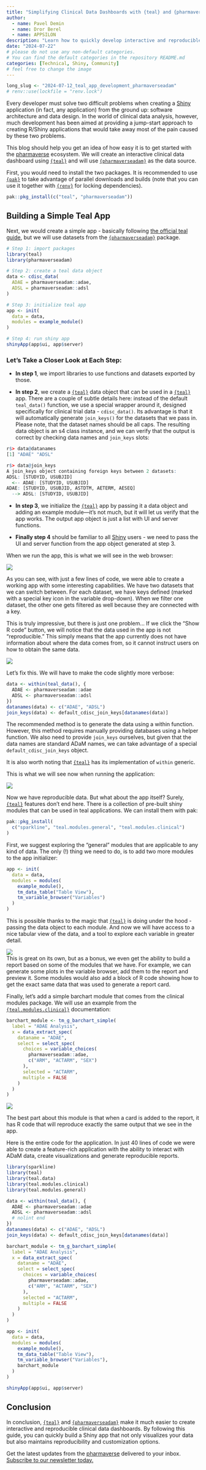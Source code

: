 ```yaml
---
title: "Simplifying Clinical Data Dashboards with {teal} and {pharmaverseadam}"
author:
  - name: Pavel Demin
  - name: Dror Berel
  - name: APPSILON
description: "Learn how to quickly develop interactive and reproducible clinical data dashboards using {teal} and {pharmaverseadam}." # <---- please write a description
date: "2024-07-22"
# please do not use any non-default categories.
# You can find the default categories in the repository README.md
categories: [Technical, Shiny, Community]
# feel free to change the image
---
```


<!--------------- typical setup ----------------->

```r
long_slug <- "2024-07-12_teal_app_development_pharmaverseadam"
# renv::use(lockfile = "renv.lock")
```

<!--------------- post begins here ----------------->

Every developer must solve two difficult problems when creating a [Shiny](https://shiny.posit.co/) application (in fact, any application) from the ground up: software architecture and data design. In the world of clinical data analysis, however, much development has been aimed at providing a jump-start approach to creating R/Shiny applications that would take away most of the pain caused by these two problems.

This blog should help you get an idea of how easy it is to get started with the [pharmaverse](https://pharmaverse.org/) ecosystem. We will create an interactive clinical data dashboard using [`{teal}`](https://insightsengineering.github.io/teal/latest-tag/) and will use [`{pharmaverseadam}`](https://pharmaverse.github.io/pharmaverseadam/) as the data source.

First, you would need to install the two packages. It is recommended to use [`{pak}`](https://pak.r-lib.org/) to take advantage of parallel downloads and builds (note that you can use it together with [`{renv}`](https://rstudio.github.io/renv/articles/renv.html) for locking dependencies).

``` r
pak::pkg_install(c("teal", "pharmaverseadam"))
```

## **Building a Simple Teal App**

Next, we would create a simple app - basically following [the official teal guide](https://insightsengineering.github.io/teal/latest-tag/articles/getting-started-with-teal.html), but we will use datasets from the [`{pharmaverseadam}`](https://github.com/pharmaverse/pharmaverseadam) package.

``` r
# Step 1: import packages
library(teal)
library(pharmaverseadam)

# Step 2: create a teal data object
data <- cdisc_data(
  ADAE = pharmaverseadam::adae,
  ADSL = pharmaverseadam::adsl
)

# Step 3: initialize teal app
app <- init(
  data = data,
  modules = example_module()
)

# Step 4: run shiny app
shinyApp(app$ui, app$server)
```

### **Let's Take a Closer Look at Each Step:**

-   **In step 1**, we import libraries to use functions and datasets exported by those.

-   **In step 2**, we create a [`{teal}`](https://insightsengineering.github.io/teal/latest-tag/) data object that can be used in a [`{teal}`](https://insightsengineering.github.io/teal/latest-tag/) app. There are a couple of subtle details here: instead of the default `teal_data()` function, we use a special wrapper around it, designed specifically for clinical trial data - `cdisc_data()`. Its advantage is that it will automatically generate `join_keys()` for the datasets that we pass in. Please note, that the dataset names should be all caps. The resulting data object is an s4 class instance, and we can verify that the output is correct by checking data names and `join_keys` slots:

``` r
r$> data@datanames
[1] "ADAE" "ADSL"

r$> data@join_keys
A join_keys object containing foreign keys between 2 datasets:
ADSL: [STUDYID, USUBJID]
  <-- ADAE: [STUDYID, USUBJID]
ADAE: [STUDYID, USUBJID, ASTDTM, AETERM, AESEQ]
  --> ADSL: [STUDYID, USUBJID]
```

-   **In step 3**, we initialize the [`{teal}`](https://insightsengineering.github.io/teal/latest-tag/) app by passing it a data object and adding an example module—it's not much, but it will let us verify that the app works. The output app object is just a list with UI and server functions.

-   **Finally step 4** should be familiar to all [Shiny](https://shiny.posit.co/) users - we need to pass the UI and server function from the app object generated at step 3.

When we run the app, this is what we will see in the web browser:

![](images/Asset 1.gif)

As you can see, with just a few lines of code, we were able to create a working app with some interesting capabilities. We have two datasets that we can switch between. For each dataset, we have keys defined (marked with a special key icon in the variable drop-down). When we filter one dataset, the other one gets filtered as well because they are connected with a key.

This is truly impressive, but there is just one problem… If we click the “Show R code” button, we will notice that the data used in the app is not “reproducible.” This simply means that the app currently does not have information about where the data comes from, so it cannot instruct users on how to obtain the same data.

![](images/Asset 2.gif)

Let's fix this. We will have to make the code slightly more verbose:

``` r
data <- within(teal_data(), {
  ADAE <- pharmaverseadam::adae
  ADSL <- pharmaverseadam::adsl
})
datanames(data) <- c("ADAE", "ADSL")
join_keys(data) <- default_cdisc_join_keys[datanames(data)]
```

The recommended method is to generate the data using a within function. However, this method requires manually providing databases using a helper function. We also need to provide `join_keys` ourselves, but given that the data names are standard ADaM names, we can take advantage of a special `default_cdisc_join_keys` object.

It is also worth noting that [`{teal}`](https://insightsengineering.github.io/teal/latest-tag/) has its implementation of `within` generic.

This is what we will see now when running the application:

![](images/Asset 3.gif)

Now we have reproducible data. But what about the app itself? Surely, [`{teal}`](https://insightsengineering.github.io/teal/latest-tag/) features don't end here. There is a collection of pre-built shiny modules that can be used in teal applications. We can install them with pak:

``` r
pak::pkg_install(
  c("sparkline", "teal.modules.general", "teal.modules.clinical")
)
```

First, we suggest exploring the “general” modules that are applicable to any kind of data. The only (!) thing we need to do, is to add two more modules to the app initializer:

``` r
app <- init(
  data = data,
  modules = modules(
    example_module(),
    tm_data_table("Table View"),
    tm_variable_browser("Variables")
  )
)
```

This is possible thanks to the magic that [`{teal}`](https://insightsengineering.github.io/teal/latest-tag/) is doing under the hood - passing the data object to each module. And now we will have access to a nice tabular view of the data, and a tool to explore each variable in greater detail.

![](images/Asset 4.gif)\
This is great on its own, but as a bonus, we even get the ability to build a report based on some of the modules that we have. For example, we can generate some plots in the variable browser, add them to the report and preview it. Some modules would also add a block of R code showing how to get the exact same data that was used to generate a report card.

Finally, let's add a simple barchart module that comes from the clinical modules package. We will use an example from the [`{teal.modules.clinical}`](https://github.com/insightsengineering/teal.modules.clinical) documentation:

``` r
barchart_module <- tm_g_barchart_simple(
  label = "ADAE Analysis",
  x = data_extract_spec(
    dataname = "ADAE",
    select = select_spec(
      choices = variable_choices(
        pharmaverseadam::adae,
        c("ARM", "ACTARM", "SEX")
      ),
      selected = "ACTARM",
      multiple = FALSE
    )
  )
)
```

![](images/Asset 5.gif)

The best part about this module is that when a card is added to the report, it has R code that will reproduce exactly the same output that we see in the app.

Here is the entire code for the application. In just 40 lines of code we were able to create a feature-rich application with the ability to interact with ADaM data, create visualizations and generate reproducible reports.

``` r
library(sparkline)
library(teal)
library(teal.data)
library(teal.modules.clinical)
library(teal.modules.general)

data <- within(teal_data(), {
  ADAE <- pharmaverseadam::adae
  ADSL <- pharmaverseadam::adsl
  # nolint end
})
datanames(data) <- c("ADAE", "ADSL")
join_keys(data) <- default_cdisc_join_keys[datanames(data)]

barchart_module <- tm_g_barchart_simple(
  label = "ADAE Analysis",
  x = data_extract_spec(
    dataname = "ADAE",
    select = select_spec(
      choices = variable_choices(
        pharmaverseadam::adae,
        c("ARM", "ACTARM", "SEX")
      ),
      selected = "ACTARM",
      multiple = FALSE
    )
  )
)

app <- init(
  data = data,
  modules = modules(
    example_module(),
    tm_data_table("Table View"),
    tm_variable_browser("Variables"),
    barchart_module
  )
)

shinyApp(app$ui, app$server)
```

## **Conclusion** 

In conclusion, [`{teal}`](https://github.com/insightsengineering/teal) and [`{pharmaverseadam}`](https://github.com/pharmaverse/pharmaverseadam) make it much easier to create interactive and reproducible clinical data dashboards. By following this guide, you can quickly build a Shiny app that not only visualizes your data but also maintains reproducibility and customization options. 

Get the latest updates from the [pharmaverse](https://pharmaverse.org/) delivered to your inbox. [Subscribe to our newsletter today.](https://forms.office.com/e/AJu4xWEGJx)
